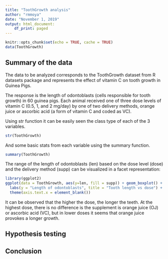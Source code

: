 ```yaml
---
title: "ToothGrowth analysis"
author: "rmmoya"
date: "November 1, 2019"
output: html_document:
    df_print: paged
---
```


```r
knitr::opts_chunk$set(echo = TRUE, cache = TRUE)
data(ToothGrowth)
```

## Summary of the data

The data to be analyzed corresponds to the ToothGrowth dataset from R datasets package and represents the effect of vitamin C on tooth growth in Guinea Pigs.

The response is the length of odontoblasts (cells responsible for tooth growth) in 60 guinea pigs. Each animal received one of three dose levels of vitamin C (0.5, 1, and 2 mg/day) by one of two delivery methods, orange juice or ascorbic acid (a form of vitamin C and coded as VC).

Using str function it can be easily seen the class type of each of the 3 variables.
```r
str(ToothGrowth)
```

And some basic stats from each variable using the summary function.

```r
summary(ToothGrowth)
```

The range of the length of odontoblasts (len) based on the dose level (dose) and the delivery method (supp) can be visualized in a facet representation:

```r
library(ggplot2)
ggplot(data = ToothGrowth, aes(y=len, fill = supp)) + geom_boxplot() + facet_grid(ToothGrowth$dose) +
  labs(y = "Length of odontoblasts", title = "Tooth length vs dose") + 
  theme(axis.text.x = element_blank())
```

It can be observed that the higher the dose, the longer the teeth. At the highest dose, there is no difference is the supplement is orange juice (OJ) or ascorbic acid (VC), but in lower doses it seems that orange juice provokes a longer growth.

## Hypothesis testing

## Conclusion